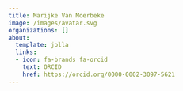 ```yaml
---
title: Marijke Van Moerbeke
image: /images/avatar.svg
organizations: []
about:
  template: jolla
  links:
  - icon: fa-brands fa-orcid
    text: ORCID
    href: https://orcid.org/0000-0002-3097-5621
---
```


